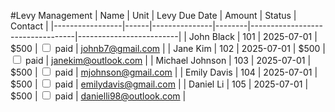#Levy Management
| Name            | Unit | Levy Due Date | Amount | Status                          | Contact                 |
|-----------------|------|---------------|--------|----------------------------------|-------------------------|
| John Black      | 101  | 2025-07-01    | $500   | <input type="checkbox" /> paid   | johnb7@gmail.com       |
| Jane Kim        | 102  | 2025-07-01    | $500   | <input type="checkbox" /> paid   | janekim@outlook.com    |
| Michael Johnson | 103  | 2025-07-01    | $500   | <input type="checkbox" /> paid   | mjohnson@gmail.com     |
| Emily Davis     | 104  | 2025-07-01    | $500   | <input type="checkbox" /> paid   | emilydavis@gmail.com   |
| Daniel Li       | 105  | 2025-07-01    | $500   | <input type="checkbox" /> paid   | danielli98@outlook.com |

